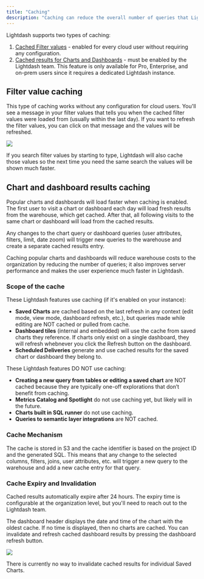 ```yaml
---
title: "Caching"
description: "Caching can reduce the overall number of queries that Lightdash executes against your data warehouse. Learn more about the types of caching and how to enable caching in this doc."
---
```


Lightdash supports two types of caching:

1. [Cached Filter values](#filter-value-caching) - enabled for every cloud user without requiring any configuration.
2. [Cached results for Charts and Dashboards](#chart-and-dashboard-results-caching) - must be enabled by the Lightdash team. This feature is only available for Pro, Enterprise, and on-prem users since it requires a dedicated Lightdash instance.

## Filter value caching

This type of caching works without any configuration for cloud users. You'll see a message in your filter values that tells you when the cached filter values were loaded from (usually within the last day). If you want to refresh the filter values, you can click on that message and the values will be refreshed.

![](/images/references/cached-filter.png)

If you search filter values by starting to type, Lightdash will also cache those values so the next time you need the same search the values will be shown much faster.

## Chart and dashboard results caching

Popular charts and dashboards will load faster when caching is enabled. The first user to visit a chart or dashboard each day will load fresh results from the warehouse, which get cached. After that, all following visits to the same chart or dashboard will load from the cached results.

Any changes to the chart query or dashboard queries (user attributes, filters, limit, date zoom) will trigger new queries to the warehouse and create a separate cached results entry.

Caching popular charts and dashboards will reduce warehouse costs to the organization by reducing the number of queries; it also improves server performance and makes the user experience much faster in Lightdash.

### Scope of the cache

These Lightdash features use caching (if it's enabled on your instance):

- **Saved Charts** are cached based on the last refresh in any context (edit mode, view mode, dashboard refresh, etc.), but queries made while editing are NOT cached or pulled from cache.
- **Dashboard tiles** (internal and embedded) will use the cache from saved charts they reference. If charts only exist on a single dashboard, they will refresh whebnever you click the Refresh button on the dashboard.
- **Scheduled Deliveries** generate and use cached results for the saved chart or dashboard they belong to.

These Lightdash features DO NOT use caching:

- **Creating a new query from tables or editing a saved chart** are NOT cached because they are typically one-off explorations that don’t benefit from caching.
- **Metrics Catalog and Spotlight** do not use caching yet, but likely will in the future.
- **Charts built in SQL runner** do not use caching.
- **Queries to semantic layer integrations** are NOT cached.

### Cache Mechanism

The cache is stored in S3 and the cache identifier is based on the project ID and the generated SQL. This means that any change to the selected columns, filters, joins, user attributes, etc. will trigger a new query to the warehouse and add a new cache entry for that query.

### Cache Expiry and Invalidation

Cached results automatically expire after 24 hours. The expiry time is configurable at the organization level, but you'll need to reach out to the Lightdash team.

The dashboard header displays the date and time of the chart with the oldest cache. If no time is displayed, then no charts are cached. You can invalidate and refresh cached dashboard results by pressing the dashboard refresh button.

![](/images/references/dashboard-cache-time.png)

<Info>
  There is currently no way to invalidate cached results for individual Saved Charts.
</Info>